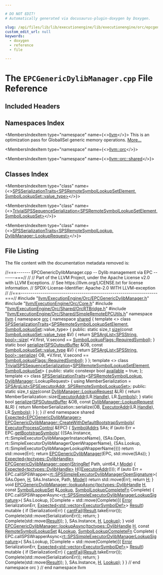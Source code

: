 ```yaml
---

# DO NOT EDIT!
# Automatically generated via docusaurus-plugin-doxygen by Doxygen.

slug: /api/files/lib/lib/executionengine/lib/executionengine/orc/epcgenericdylibmanager-cpp
custom_edit_url: null
keywords:
  - doxygen
  - reference
  - file

---
```





# The `EPCGenericDylibManager.cpp` File Reference

<DoxygenPage pluginConfig={pluginConfig}>



## Included Headers

<IncludesList>
<IncludesListItem
  filePath="llvm/ExecutionEngine/Orc/EPCGenericDylibManager.h"
  permalink="/docs/api/files/include/include/llvm/include/llvm/executionengine/include/llvm/executionengine/orc/epcgenericdylibmanager-h"
  isLocal="true" />
<IncludesListItem
  filePath="llvm/ExecutionEngine/Orc/Core.h"
  permalink="/docs/api/files/include/include/llvm/include/llvm/executionengine/include/llvm/executionengine/orc/core-h"
  isLocal="true" />
<IncludesListItem
  filePath="llvm/ExecutionEngine/Orc/Shared/OrcRTBridge.h"
  permalink="/docs/api/files/include/include/llvm/include/llvm/executionengine/include/llvm/executionengine/orc/include/llvm/executionengine/orc/shared/orcrtbridge-h"
  isLocal="true" />
<IncludesListItem
  filePath="llvm/ExecutionEngine/Orc/Shared/SimpleRemoteEPCUtils.h"
  permalink="/docs/api/files/include/include/llvm/include/llvm/executionengine/include/llvm/executionengine/orc/include/llvm/executionengine/orc/shared/simpleremoteepcutils-h"
  isLocal="true" />
</IncludesList>

## Namespaces Index

<MembersIndex>

<MembersIndexItem
  type="namespace"
  name={<><a href="/docs/api/namespaces/llvm">llvm</a></>}>
This is an optimization pass for GlobalISel generic memory operations. <a href="/docs/api/namespaces/llvm/#details">More...</a>
</MembersIndexItem>

<MembersIndexItem
  type="namespace"
  name={<><a href="/docs/api/namespaces/llvm/orc">llvm::orc</a></>}>
</MembersIndexItem>

<MembersIndexItem
  type="namespace"
  name={<><a href="/docs/api/namespaces/llvm/orc/shared">llvm::orc::shared</a></>}>
</MembersIndexItem>

</MembersIndex>

## Classes Index

<MembersIndex>

<MembersIndexItem
  type="class"
  name={<><a href="/docs/api/classes/llvm/orc/shared/spsserializationtraits-0521b96d452ef45bf186843e7f4aa9f7">SPSSerializationTraits&lt;SPSRemoteSymbolLookupSetElement, SymbolLookupSet::value_type&gt;</a></>}>
</MembersIndexItem>

<MembersIndexItem
  type="class"
  name={<><a href="/docs/api/classes/llvm/orc/shared/trivialspssequenceserialization-efda56c1d7ea865b9efb0454f9c681e8">TrivialSPSSequenceSerialization&lt;SPSRemoteSymbolLookupSetElement, SymbolLookupSet&gt;</a></>}>
</MembersIndexItem>

<MembersIndexItem
  type="class"
  name={<><a href="/docs/api/classes/llvm/orc/shared/spsserializationtraits-00c54102394820e4e4a0c6d885ac3542">SPSSerializationTraits&lt;SPSRemoteSymbolLookup, DylibManager::LookupRequest&gt;</a></>}>
</MembersIndexItem>

</MembersIndex>


## File Listing

The file content with the documentation metadata removed is:

<ProgramListing>

<Link id="l00001" /><CodeLine lineNumber="1"><Highlight kind="comment">//===------- EPCGenericDylibManager.cpp -- Dylib management via EPC -------===//</Highlight><Highlight kind="normal"></Highlight></CodeLine>
<Link id="l00002" /><CodeLine lineNumber="2"><Highlight kind="normal"></Highlight><Highlight kind="comment">//</Highlight><Highlight kind="normal"></Highlight></CodeLine>
<Link id="l00003" /><CodeLine lineNumber="3"><Highlight kind="normal"></Highlight><Highlight kind="comment">// Part of the LLVM Project, under the Apache License v2.0 with LLVM Exceptions.</Highlight><Highlight kind="normal"></Highlight></CodeLine>
<Link id="l00004" /><CodeLine lineNumber="4"><Highlight kind="normal"></Highlight><Highlight kind="comment">// See https://llvm.org/LICENSE.txt for license information.</Highlight><Highlight kind="normal"></Highlight></CodeLine>
<Link id="l00005" /><CodeLine lineNumber="5"><Highlight kind="normal"></Highlight><Highlight kind="comment">// SPDX-License-Identifier: Apache-2.0 WITH LLVM-exception</Highlight><Highlight kind="normal"></Highlight></CodeLine>
<Link id="l00006" /><CodeLine lineNumber="6"><Highlight kind="normal"></Highlight><Highlight kind="comment">//</Highlight><Highlight kind="normal"></Highlight></CodeLine>
<Link id="l00007" /><CodeLine lineNumber="7"><Highlight kind="normal"></Highlight><Highlight kind="comment">//===----------------------------------------------------------------------===//</Highlight><Highlight kind="normal"></Highlight></CodeLine>
<Link id="l00008" /><CodeLine lineNumber="8"><Highlight kind="normal"></Highlight></CodeLine>
<Link id="l00009" /><CodeLine lineNumber="9"><Highlight kind="normal"></Highlight><Highlight kind="preprocessor">#include &quot;<a href="/docs/api/files/include/include/llvm/include/llvm/executionengine/include/llvm/executionengine/orc/epcgenericdylibmanager-h">llvm/ExecutionEngine/Orc/EPCGenericDylibManager.h</a>&quot;</Highlight><Highlight kind="normal"></Highlight></CodeLine>
<Link id="l00010" /><CodeLine lineNumber="10"><Highlight kind="normal"></Highlight></CodeLine>
<Link id="l00011" /><CodeLine lineNumber="11"><Highlight kind="normal"></Highlight><Highlight kind="preprocessor">#include &quot;<a href="/docs/api/files/include/include/llvm/include/llvm/executionengine/include/llvm/executionengine/orc/core-h">llvm/ExecutionEngine/Orc/Core.h</a>&quot;</Highlight><Highlight kind="normal"></Highlight></CodeLine>
<Link id="l00012" /><CodeLine lineNumber="12"><Highlight kind="normal"></Highlight><Highlight kind="preprocessor">#include &quot;<a href="/docs/api/files/include/include/llvm/include/llvm/executionengine/include/llvm/executionengine/orc/include/llvm/executionengine/orc/shared/orcrtbridge-h">llvm/ExecutionEngine/Orc/Shared/OrcRTBridge.h</a>&quot;</Highlight><Highlight kind="normal"></Highlight></CodeLine>
<Link id="l00013" /><CodeLine lineNumber="13"><Highlight kind="normal"></Highlight><Highlight kind="preprocessor">#include &quot;<a href="/docs/api/files/include/include/llvm/include/llvm/executionengine/include/llvm/executionengine/orc/include/llvm/executionengine/orc/shared/simpleremoteepcutils-h">llvm/ExecutionEngine/Orc/Shared/SimpleRemoteEPCUtils.h</a>&quot;</Highlight><Highlight kind="normal"></Highlight></CodeLine>
<Link id="l00014" /><CodeLine lineNumber="14"><Highlight kind="normal"></Highlight></CodeLine>
<Link id="l00015" /><CodeLine lineNumber="15"><Highlight kind="normal"></Highlight><Highlight kind="keyword">namespace </Highlight><Highlight kind="normal"><a href="/docs/api/namespaces/llvm">llvm</a> &#123;</Highlight></CodeLine>
<Link id="l00016" /><CodeLine lineNumber="16"><Highlight kind="normal"></Highlight><Highlight kind="keyword">namespace </Highlight><Highlight kind="normal"><a href="/docs/api/namespaces/llvm/orc">orc</a> &#123;</Highlight></CodeLine>
<Link id="l00017" /><CodeLine lineNumber="17"><Highlight kind="normal"></Highlight><Highlight kind="keyword">namespace </Highlight><Highlight kind="normal"><a href="/docs/api/namespaces/llvm/orc/shared">shared</a> &#123;</Highlight></CodeLine>
<Link id="l00018" /><CodeLine lineNumber="18"><Highlight kind="normal"></Highlight></CodeLine>
<Link id="l00019" /><CodeLine lineNumber="19"><Highlight kind="normal"></Highlight><Highlight kind="keyword">template</Highlight><Highlight kind="normal"> &lt;&gt;</Highlight></CodeLine>
<Link id="l00020" /><CodeLine lineNumber="20" lineLink="/docs/api/classes/llvm/orc/shared/spsserializationtraits-0521b96d452ef45bf186843e7f4aa9f7"><Highlight kind="normal"></Highlight><Highlight kind="keyword">class </Highlight><Highlight kind="normal"><a href="/docs/api/classes/llvm/orc/shared/spsserializationtraits">SPSSerializationTraits</a>&lt;<a href="/docs/api/namespaces/llvm/orc/shared/#a61d90db1bc867d756c6431a7aac12b2b">SPSRemoteSymbolLookupSetElement</a>,</Highlight></CodeLine>
<Link id="l00021" /><CodeLine lineNumber="21"><Highlight kind="normal">                             <a href="/docs/api/classes/llvm/orc/symbollookupset">SymbolLookupSet</a>::value&#95;type&gt; &#123;</Highlight></CodeLine>
<Link id="l00022" /><CodeLine lineNumber="22"><Highlight kind="normal"></Highlight><Highlight kind="keyword">public</Highlight><Highlight kind="normal">:</Highlight></CodeLine>
<Link id="l00023" /><CodeLine lineNumber="23" lineLink="/docs/api/classes/llvm/orc/shared/spsserializationtraits-0521b96d452ef45bf186843e7f4aa9f7/#a464e147c99cff6a8962b79be5ea3eb76"><Highlight kind="normal">  </Highlight><Highlight kind="keyword">static</Highlight><Highlight kind="normal"> </Highlight><Highlight kind="keywordtype">size&#95;t</Highlight><Highlight kind="normal"> <a href="/docs/api/classes/llvm/orc/shared/spsserializationtraits-0521b96d452ef45bf186843e7f4aa9f7/#a464e147c99cff6a8962b79be5ea3eb76">size</a>(</Highlight><Highlight kind="keyword">const</Highlight><Highlight kind="normal"> <a href="/docs/api/classes/llvm/orc/symbollookupset/#a1857787c543dea6590006c57fef7af7c">SymbolLookupSet::value&#95;type</a> &amp;V) &#123;</Highlight></CodeLine>
<Link id="l00024" /><CodeLine lineNumber="24"><Highlight kind="normal">    </Highlight><Highlight kind="keywordflow">return</Highlight><Highlight kind="normal"> <a href="/docs/api/classes/llvm/orc/shared/spsarglist">SPSArgList&lt;SPSString, bool&gt;::size</a>(</Highlight></CodeLine>
<Link id="l00025" /><CodeLine lineNumber="25"><Highlight kind="normal">        &#42;V.first, V.second == <a href="/docs/api/namespaces/llvm/orc/#a69e9511c04540297d2cff38f4645a9abaa1734373fb555ce75d3e33411f9ea827">SymbolLookupFlags::RequiredSymbol</a>);</Highlight></CodeLine>
<Link id="l00026" /><CodeLine lineNumber="26"><Highlight kind="normal">  &#125;</Highlight></CodeLine>
<Link id="l00027" /><CodeLine lineNumber="27"><Highlight kind="normal"></Highlight></CodeLine>
<Link id="l00028" /><CodeLine lineNumber="28" lineLink="/docs/api/classes/llvm/orc/shared/spsserializationtraits-0521b96d452ef45bf186843e7f4aa9f7/#a261aff5ae28c5237e8c4392fa6539467"><Highlight kind="normal">  </Highlight><Highlight kind="keyword">static</Highlight><Highlight kind="normal"> </Highlight><Highlight kind="keywordtype">bool</Highlight><Highlight kind="normal"> <a href="/docs/api/classes/llvm/orc/shared/spsserializationtraits-0521b96d452ef45bf186843e7f4aa9f7/#a261aff5ae28c5237e8c4392fa6539467">serialize</a>(<a href="/docs/api/classes/llvm/orc/shared/spsoutputbuffer">SPSOutputBuffer</a> &amp;OB,</Highlight></CodeLine>
<Link id="l00029" /><CodeLine lineNumber="29"><Highlight kind="normal">                        </Highlight><Highlight kind="keyword">const</Highlight><Highlight kind="normal"> <a href="/docs/api/classes/llvm/orc/symbollookupset/#a1857787c543dea6590006c57fef7af7c">SymbolLookupSet::value&#95;type</a> &amp;V) &#123;</Highlight></CodeLine>
<Link id="l00030" /><CodeLine lineNumber="30"><Highlight kind="normal">    </Highlight><Highlight kind="keywordflow">return</Highlight><Highlight kind="normal"> <a href="/docs/api/classes/llvm/orc/shared/spsarglist">SPSArgList&lt;SPSString, bool&gt;::serialize</a>(</Highlight></CodeLine>
<Link id="l00031" /><CodeLine lineNumber="31"><Highlight kind="normal">        OB, &#42;V.first, V.second == <a href="/docs/api/namespaces/llvm/orc/#a69e9511c04540297d2cff38f4645a9abaa1734373fb555ce75d3e33411f9ea827">SymbolLookupFlags::RequiredSymbol</a>);</Highlight></CodeLine>
<Link id="l00032" /><CodeLine lineNumber="32"><Highlight kind="normal">  &#125;</Highlight></CodeLine>
<Link id="l00033" /><CodeLine lineNumber="33"><Highlight kind="normal">&#125;;</Highlight></CodeLine>
<Link id="l00034" /><CodeLine lineNumber="34"><Highlight kind="normal"></Highlight></CodeLine>
<Link id="l00035" /><CodeLine lineNumber="35"><Highlight kind="normal"></Highlight><Highlight kind="keyword">template</Highlight><Highlight kind="normal"> &lt;&gt;</Highlight></CodeLine>
<Link id="l00036" /><CodeLine lineNumber="36" lineLink="/docs/api/classes/llvm/orc/shared/trivialspssequenceserialization-efda56c1d7ea865b9efb0454f9c681e8"><Highlight kind="normal"></Highlight><Highlight kind="keyword">class </Highlight><Highlight kind="normal"><a href="/docs/api/classes/llvm/orc/shared/trivialspssequenceserialization">TrivialSPSSequenceSerialization</a>&lt;<a href="/docs/api/namespaces/llvm/orc/shared/#a61d90db1bc867d756c6431a7aac12b2b">SPSRemoteSymbolLookupSetElement</a>,</Highlight></CodeLine>
<Link id="l00037" /><CodeLine lineNumber="37"><Highlight kind="normal">                                      <a href="/docs/api/classes/llvm/orc/symbollookupset">SymbolLookupSet</a>&gt; &#123;</Highlight></CodeLine>
<Link id="l00038" /><CodeLine lineNumber="38"><Highlight kind="normal"></Highlight><Highlight kind="keyword">public</Highlight><Highlight kind="normal">:</Highlight></CodeLine>
<Link id="l00039" /><CodeLine lineNumber="39" lineLink="/docs/api/classes/llvm/orc/shared/trivialspssequenceserialization-efda56c1d7ea865b9efb0454f9c681e8/#abc44f1fc0e85cec477e9e81ce2339de5"><Highlight kind="normal">  </Highlight><Highlight kind="keyword">static</Highlight><Highlight kind="normal"> </Highlight><Highlight kind="keyword">constexpr</Highlight><Highlight kind="normal"> </Highlight><Highlight kind="keywordtype">bool</Highlight><Highlight kind="normal"> <a href="/docs/api/classes/llvm/orc/shared/trivialspssequenceserialization-efda56c1d7ea865b9efb0454f9c681e8/#abc44f1fc0e85cec477e9e81ce2339de5">available</a> = </Highlight><Highlight kind="keyword">true</Highlight><Highlight kind="normal">;</Highlight></CodeLine>
<Link id="l00040" /><CodeLine lineNumber="40"><Highlight kind="normal">&#125;;</Highlight></CodeLine>
<Link id="l00041" /><CodeLine lineNumber="41"><Highlight kind="normal"></Highlight></CodeLine>
<Link id="l00042" /><CodeLine lineNumber="42"><Highlight kind="normal"></Highlight><Highlight kind="keyword">template</Highlight><Highlight kind="normal"> &lt;&gt;</Highlight></CodeLine>
<Link id="l00043" /><CodeLine lineNumber="43" lineLink="/docs/api/classes/llvm/orc/shared/spsserializationtraits-00c54102394820e4e4a0c6d885ac3542"><Highlight kind="normal"></Highlight><Highlight kind="keyword">class </Highlight><Highlight kind="normal"><a href="/docs/api/classes/llvm/orc/shared/spsserializationtraits">SPSSerializationTraits</a>&lt;<a href="/docs/api/namespaces/llvm/orc/shared/#aa3c3ea30847f43c1075fb13d02fc457a">SPSRemoteSymbolLookup</a>,</Highlight></CodeLine>
<Link id="l00044" /><CodeLine lineNumber="44"><Highlight kind="normal">                             <a href="/docs/api/classes/llvm/orc/dylibmanager">DylibManager</a>::LookupRequest&gt; &#123;</Highlight></CodeLine>
<Link id="l00045" /><CodeLine lineNumber="45"><Highlight kind="normal">  </Highlight><Highlight kind="keyword">using </Highlight><Highlight kind="normal">MemberSerialization =</Highlight></CodeLine>
<Link id="l00046" /><CodeLine lineNumber="46"><Highlight kind="normal">      <a href="/docs/api/classes/llvm/orc/shared/spsarglist">SPSArgList&lt;SPSExecutorAddr, SPSRemoteSymbolLookupSet&gt;</a>;</Highlight></CodeLine>
<Link id="l00047" /><CodeLine lineNumber="47"><Highlight kind="normal"></Highlight></CodeLine>
<Link id="l00048" /><CodeLine lineNumber="48"><Highlight kind="normal"></Highlight><Highlight kind="keyword">public</Highlight><Highlight kind="normal">:</Highlight></CodeLine>
<Link id="l00049" /><CodeLine lineNumber="49" lineLink="/docs/api/classes/llvm/orc/shared/spsserializationtraits-00c54102394820e4e4a0c6d885ac3542/#a743263a214c1e61b0b0f7204edc31ab0"><Highlight kind="normal">  </Highlight><Highlight kind="keyword">static</Highlight><Highlight kind="normal"> </Highlight><Highlight kind="keywordtype">size&#95;t</Highlight><Highlight kind="normal"> <a href="/docs/api/classes/llvm/orc/shared/spsserializationtraits-00c54102394820e4e4a0c6d885ac3542/#a743263a214c1e61b0b0f7204edc31ab0">size</a>(</Highlight><Highlight kind="keyword">const</Highlight><Highlight kind="normal"> <a href="/docs/api/structs/llvm/orc/dylibmanager/lookuprequest">DylibManager::LookupRequest</a> &amp;LR) &#123;</Highlight></CodeLine>
<Link id="l00050" /><CodeLine lineNumber="50"><Highlight kind="normal">    </Highlight><Highlight kind="keywordflow">return</Highlight><Highlight kind="normal"> MemberSerialization::size(<a href="/docs/api/classes/llvm/orc/executoraddr">ExecutorAddr</a>(LR.<a href="/docs/api/structs/llvm/orc/dylibmanager/lookuprequest/#a0ad6e98070f8308cb8699c98a9f903d0">Handle</a>), LR.<a href="/docs/api/structs/llvm/orc/dylibmanager/lookuprequest/#a4c3a9af49af3d697ca48dae256ac250c">Symbols</a>);</Highlight></CodeLine>
<Link id="l00051" /><CodeLine lineNumber="51"><Highlight kind="normal">  &#125;</Highlight></CodeLine>
<Link id="l00052" /><CodeLine lineNumber="52"><Highlight kind="normal"></Highlight></CodeLine>
<Link id="l00053" /><CodeLine lineNumber="53" lineLink="/docs/api/classes/llvm/orc/shared/spsserializationtraits-00c54102394820e4e4a0c6d885ac3542/#ac3ec625f50b1316875a6cff25997925b"><Highlight kind="normal">  </Highlight><Highlight kind="keyword">static</Highlight><Highlight kind="normal"> </Highlight><Highlight kind="keywordtype">bool</Highlight><Highlight kind="normal"> <a href="/docs/api/classes/llvm/orc/shared/spsserializationtraits-00c54102394820e4e4a0c6d885ac3542/#ac3ec625f50b1316875a6cff25997925b">serialize</a>(<a href="/docs/api/classes/llvm/orc/shared/spsoutputbuffer">SPSOutputBuffer</a> &amp;OB,</Highlight></CodeLine>
<Link id="l00054" /><CodeLine lineNumber="54"><Highlight kind="normal">                        </Highlight><Highlight kind="keyword">const</Highlight><Highlight kind="normal"> <a href="/docs/api/structs/llvm/orc/dylibmanager/lookuprequest">DylibManager::LookupRequest</a> &amp;LR) &#123;</Highlight></CodeLine>
<Link id="l00055" /><CodeLine lineNumber="55"><Highlight kind="normal">    </Highlight><Highlight kind="keywordflow">return</Highlight><Highlight kind="normal"> MemberSerialization::serialize(OB, <a href="/docs/api/classes/llvm/orc/executoraddr">ExecutorAddr</a>(LR.<a href="/docs/api/structs/llvm/orc/dylibmanager/lookuprequest/#a0ad6e98070f8308cb8699c98a9f903d0">Handle</a>),</Highlight></CodeLine>
<Link id="l00056" /><CodeLine lineNumber="56"><Highlight kind="normal">                                          LR.<a href="/docs/api/structs/llvm/orc/dylibmanager/lookuprequest/#a4c3a9af49af3d697ca48dae256ac250c">Symbols</a>);</Highlight></CodeLine>
<Link id="l00057" /><CodeLine lineNumber="57"><Highlight kind="normal">  &#125;</Highlight></CodeLine>
<Link id="l00058" /><CodeLine lineNumber="58"><Highlight kind="normal">&#125;;</Highlight></CodeLine>
<Link id="l00059" /><CodeLine lineNumber="59"><Highlight kind="normal"></Highlight></CodeLine>
<Link id="l00060" /><CodeLine lineNumber="60"><Highlight kind="normal">&#125; </Highlight><Highlight kind="comment">// end namespace shared</Highlight><Highlight kind="normal"></Highlight></CodeLine>
<Link id="l00061" /><CodeLine lineNumber="61"><Highlight kind="normal"></Highlight></CodeLine>
<Link id="l00062" /><CodeLine lineNumber="62"><Highlight kind="normal"><a href="/docs/api/classes/llvm/expected">Expected&lt;EPCGenericDylibManager&gt;</a></Highlight></CodeLine>
<Link id="l00063" /><CodeLine lineNumber="63" lineLink="/docs/api/classes/llvm/orc/epcgenericdylibmanager/#a3f31d0ec435c55a5b3e976c20ea3bf6c"><Highlight kind="normal"><a href="/docs/api/classes/llvm/orc/epcgenericdylibmanager/#a3f31d0ec435c55a5b3e976c20ea3bf6c">EPCGenericDylibManager::CreateWithDefaultBootstrapSymbols</a>(</Highlight></CodeLine>
<Link id="l00064" /><CodeLine lineNumber="64"><Highlight kind="normal">    <a href="/docs/api/classes/llvm/orc/executorprocesscontrol">ExecutorProcessControl</a> &amp;EPC) &#123;</Highlight></CodeLine>
<Link id="l00065" /><CodeLine lineNumber="65"><Highlight kind="normal">  <a href="/docs/api/structs/llvm/orc/epcgenericdylibmanager/symboladdrs">SymbolAddrs</a> SAs;</Highlight></CodeLine>
<Link id="l00066" /><CodeLine lineNumber="66"><Highlight kind="normal">  </Highlight><Highlight kind="keywordflow">if</Highlight><Highlight kind="normal"> (</Highlight><Highlight kind="keyword">auto</Highlight><Highlight kind="normal"> Err = EPC.<a href="/docs/api/classes/llvm/orc/executorprocesscontrol/#aab12eb0f7563916a37da32e520dc1ecf">getBootstrapSymbols</a>(</Highlight></CodeLine>
<Link id="l00067" /><CodeLine lineNumber="67"><Highlight kind="normal">          &#123;&#123;SAs.Instance, rt::SimpleExecutorDylibManagerInstanceName&#125;,</Highlight></CodeLine>
<Link id="l00068" /><CodeLine lineNumber="68"><Highlight kind="normal">           &#123;SAs.Open, rt::SimpleExecutorDylibManagerOpenWrapperName&#125;,</Highlight></CodeLine>
<Link id="l00069" /><CodeLine lineNumber="69"><Highlight kind="normal">           &#123;SAs.Lookup, rt::SimpleExecutorDylibManagerLookupWrapperName&#125;&#125;))</Highlight></CodeLine>
<Link id="l00070" /><CodeLine lineNumber="70"><Highlight kind="normal">    </Highlight><Highlight kind="keywordflow">return</Highlight><Highlight kind="normal"> std::move(Err);</Highlight></CodeLine>
<Link id="l00071" /><CodeLine lineNumber="71"><Highlight kind="normal">  </Highlight><Highlight kind="keywordflow">return</Highlight><Highlight kind="normal"> <a href="/docs/api/classes/llvm/orc/epcgenericdylibmanager">EPCGenericDylibManager</a>(EPC, std::move(SAs));</Highlight></CodeLine>
<Link id="l00072" /><CodeLine lineNumber="72"><Highlight kind="normal">&#125;</Highlight></CodeLine>
<Link id="l00073" /><CodeLine lineNumber="73"><Highlight kind="normal"></Highlight></CodeLine>
<Link id="l00074" /><CodeLine lineNumber="74" lineLink="/docs/api/classes/llvm/orc/epcgenericdylibmanager/#aa8ff17813ed881db4af1f6ef52300519"><Highlight kind="normal"><a href="/docs/api/classes/llvm/expected">Expected&lt;tpctypes::DylibHandle&gt;</a> <a href="/docs/api/classes/llvm/orc/epcgenericdylibmanager/#aa8ff17813ed881db4af1f6ef52300519">EPCGenericDylibManager::open</a>(<a href="/docs/api/classes/llvm/stringref">StringRef</a> Path,</Highlight></CodeLine>
<Link id="l00075" /><CodeLine lineNumber="75"><Highlight kind="normal">                                                             uint64&#95;t <a href="/docs/api/files/lib/lib/codegen/regallocevictionadvisor-cpp/#aef71c4b21823f236e70cc6d62375adcd">Mode</a>) &#123;</Highlight></CodeLine>
<Link id="l00076" /><CodeLine lineNumber="76"><Highlight kind="normal">  <a href="/docs/api/classes/llvm/expected">Expected&lt;tpctypes::DylibHandle&gt;</a> <a href="/docs/api/files/lib/lib/support/md5-cpp/#ae42219072d798876e6b08e6b78614ff6">H</a>((<a href="/docs/api/classes/llvm/orc/executoraddr">ExecutorAddr</a>()));</Highlight></CodeLine>
<Link id="l00077" /><CodeLine lineNumber="77"><Highlight kind="normal">  </Highlight><Highlight kind="keywordflow">if</Highlight><Highlight kind="normal"> (</Highlight><Highlight kind="keyword">auto</Highlight><Highlight kind="normal"> Err =</Highlight></CodeLine>
<Link id="l00078" /><CodeLine lineNumber="78"><Highlight kind="normal">          EPC.callSPSWrapper&lt;<a href="/docs/api/namespaces/llvm/orc/rt/#a59cbb375727166fc83c1ed4a1e00010b">rt::SPSSimpleExecutorDylibManagerOpenSignature</a>&gt;(</Highlight></CodeLine>
<Link id="l00079" /><CodeLine lineNumber="79"><Highlight kind="normal">              SAs.Open, <a href="/docs/api/files/lib/lib/support/md5-cpp/#ae42219072d798876e6b08e6b78614ff6">H</a>, SAs.Instance, Path, <a href="/docs/api/files/lib/lib/codegen/regallocevictionadvisor-cpp/#aef71c4b21823f236e70cc6d62375adcd">Mode</a>))</Highlight></CodeLine>
<Link id="l00080" /><CodeLine lineNumber="80"><Highlight kind="normal">    </Highlight><Highlight kind="keywordflow">return</Highlight><Highlight kind="normal"> std::move(Err);</Highlight></CodeLine>
<Link id="l00081" /><CodeLine lineNumber="81"><Highlight kind="normal">  </Highlight><Highlight kind="keywordflow">return</Highlight><Highlight kind="normal"> <a href="/docs/api/files/lib/lib/support/md5-cpp/#ae42219072d798876e6b08e6b78614ff6">H</a>;</Highlight></CodeLine>
<Link id="l00082" /><CodeLine lineNumber="82"><Highlight kind="normal">&#125;</Highlight></CodeLine>
<Link id="l00083" /><CodeLine lineNumber="83"><Highlight kind="normal"></Highlight></CodeLine>
<Link id="l00084" /><CodeLine lineNumber="84" lineLink="/docs/api/classes/llvm/orc/epcgenericdylibmanager/#a56d1a298963123bd7d97461aceb6d9c2"><Highlight kind="normal"></Highlight><Highlight kind="keywordtype">void</Highlight><Highlight kind="normal"> <a href="/docs/api/classes/llvm/orc/epcgenericdylibmanager/#a56d1a298963123bd7d97461aceb6d9c2">EPCGenericDylibManager::lookupAsync</a>(<a href="/docs/api/namespaces/llvm/orc/tpctypes/#a791ec0843cc10da4c64ae6d79f8381d8">tpctypes::DylibHandle</a> <a href="/docs/api/files/lib/lib/support/md5-cpp/#ae42219072d798876e6b08e6b78614ff6">H</a>,</Highlight></CodeLine>
<Link id="l00085" /><CodeLine lineNumber="85"><Highlight kind="normal">                                         </Highlight><Highlight kind="keyword">const</Highlight><Highlight kind="normal"> <a href="/docs/api/classes/llvm/orc/symbollookupset">SymbolLookupSet</a> &amp;<a href="/docs/api/files/lib/lib/target/lib/target/x86/x86floatingpoint-cpp/#ac28513e2e067144d291d2d8f0301b61a">Lookup</a>,</Highlight></CodeLine>
<Link id="l00086" /><CodeLine lineNumber="86"><Highlight kind="normal">                                         <a href="/docs/api/classes/llvm/orc/epcgenericdylibmanager/#ae63bfef8805adb7f9d0f399e7ec79828">SymbolLookupCompleteFn</a> Complete) &#123;</Highlight></CodeLine>
<Link id="l00087" /><CodeLine lineNumber="87"><Highlight kind="normal">  EPC.callSPSWrapperAsync&lt;<a href="/docs/api/namespaces/llvm/orc/rt/#a074336153a117ca2ccd97221e728a5c3">rt::SPSSimpleExecutorDylibManagerLookupSignature</a>&gt;(</Highlight></CodeLine>
<Link id="l00088" /><CodeLine lineNumber="88"><Highlight kind="normal">      SAs.Lookup,</Highlight></CodeLine>
<Link id="l00089" /><CodeLine lineNumber="89"><Highlight kind="normal">      &#91;Complete = std::move(Complete)&#93;(</Highlight></CodeLine>
<Link id="l00090" /><CodeLine lineNumber="90"><Highlight kind="normal">          <a href="/docs/api/classes/llvm/error">Error</a> SerializationErr,</Highlight></CodeLine>
<Link id="l00091" /><CodeLine lineNumber="91"><Highlight kind="normal">          <a href="/docs/api/classes/llvm/expected">Expected&lt;std::vector&lt;ExecutorSymbolDef&gt;</a>&gt; <a href="/docs/api/namespaces/llvm/orc/#a1448b52253eb43f8f07b7f5d94336a47a8eea62084ca7e541d918e823422bd82e">Result</a>) </Highlight><Highlight kind="keyword">mutable</Highlight><Highlight kind="normal"> &#123;</Highlight></CodeLine>
<Link id="l00092" /><CodeLine lineNumber="92"><Highlight kind="normal">        </Highlight><Highlight kind="keywordflow">if</Highlight><Highlight kind="normal"> (SerializationErr) &#123;</Highlight></CodeLine>
<Link id="l00093" /><CodeLine lineNumber="93"><Highlight kind="normal">          <a href="/docs/api/namespaces/llvm/#aa1e1474f15df639f0d874b21f15666f7">cantFail</a>(<a href="/docs/api/namespaces/llvm/orc/#a1448b52253eb43f8f07b7f5d94336a47a8eea62084ca7e541d918e823422bd82e">Result</a>.takeError());</Highlight></CodeLine>
<Link id="l00094" /><CodeLine lineNumber="94"><Highlight kind="normal">          Complete(std::move(SerializationErr));</Highlight></CodeLine>
<Link id="l00095" /><CodeLine lineNumber="95"><Highlight kind="normal">          </Highlight><Highlight kind="keywordflow">return</Highlight><Highlight kind="normal">;</Highlight></CodeLine>
<Link id="l00096" /><CodeLine lineNumber="96"><Highlight kind="normal">        &#125;</Highlight></CodeLine>
<Link id="l00097" /><CodeLine lineNumber="97"><Highlight kind="normal">        Complete(std::move(<a href="/docs/api/namespaces/llvm/orc/#a1448b52253eb43f8f07b7f5d94336a47a8eea62084ca7e541d918e823422bd82e">Result</a>));</Highlight></CodeLine>
<Link id="l00098" /><CodeLine lineNumber="98"><Highlight kind="normal">      &#125;,</Highlight></CodeLine>
<Link id="l00099" /><CodeLine lineNumber="99"><Highlight kind="normal">      SAs.Instance, <a href="/docs/api/files/lib/lib/support/md5-cpp/#ae42219072d798876e6b08e6b78614ff6">H</a>, <a href="/docs/api/files/lib/lib/target/lib/target/x86/x86floatingpoint-cpp/#ac28513e2e067144d291d2d8f0301b61a">Lookup</a>);</Highlight></CodeLine>
<Link id="l00100" /><CodeLine lineNumber="100"><Highlight kind="normal">&#125;</Highlight></CodeLine>
<Link id="l00101" /><CodeLine lineNumber="101"><Highlight kind="normal"></Highlight></CodeLine>
<Link id="l00102" /><CodeLine lineNumber="102" lineLink="/docs/api/classes/llvm/orc/epcgenericdylibmanager/#a65c75adf08e8934cebd374ceee8a6aad"><Highlight kind="normal"></Highlight><Highlight kind="keywordtype">void</Highlight><Highlight kind="normal"> <a href="/docs/api/classes/llvm/orc/epcgenericdylibmanager/#a56d1a298963123bd7d97461aceb6d9c2">EPCGenericDylibManager::lookupAsync</a>(<a href="/docs/api/namespaces/llvm/orc/tpctypes/#a791ec0843cc10da4c64ae6d79f8381d8">tpctypes::DylibHandle</a> <a href="/docs/api/files/lib/lib/support/md5-cpp/#ae42219072d798876e6b08e6b78614ff6">H</a>,</Highlight></CodeLine>
<Link id="l00103" /><CodeLine lineNumber="103"><Highlight kind="normal">                                         </Highlight><Highlight kind="keyword">const</Highlight><Highlight kind="normal"> <a href="/docs/api/namespaces/llvm/orc/#a6ed8943340ff5fdbb423c5a9f55daf4c">RemoteSymbolLookupSet</a> &amp;<a href="/docs/api/files/lib/lib/target/lib/target/x86/x86floatingpoint-cpp/#ac28513e2e067144d291d2d8f0301b61a">Lookup</a>,</Highlight></CodeLine>
<Link id="l00104" /><CodeLine lineNumber="104"><Highlight kind="normal">                                         <a href="/docs/api/classes/llvm/orc/epcgenericdylibmanager/#ae63bfef8805adb7f9d0f399e7ec79828">SymbolLookupCompleteFn</a> Complete) &#123;</Highlight></CodeLine>
<Link id="l00105" /><CodeLine lineNumber="105"><Highlight kind="normal">  EPC.callSPSWrapperAsync&lt;<a href="/docs/api/namespaces/llvm/orc/rt/#a074336153a117ca2ccd97221e728a5c3">rt::SPSSimpleExecutorDylibManagerLookupSignature</a>&gt;(</Highlight></CodeLine>
<Link id="l00106" /><CodeLine lineNumber="106"><Highlight kind="normal">      SAs.Lookup,</Highlight></CodeLine>
<Link id="l00107" /><CodeLine lineNumber="107"><Highlight kind="normal">      &#91;Complete = std::move(Complete)&#93;(</Highlight></CodeLine>
<Link id="l00108" /><CodeLine lineNumber="108"><Highlight kind="normal">          <a href="/docs/api/classes/llvm/error">Error</a> SerializationErr,</Highlight></CodeLine>
<Link id="l00109" /><CodeLine lineNumber="109"><Highlight kind="normal">          <a href="/docs/api/classes/llvm/expected">Expected&lt;std::vector&lt;ExecutorSymbolDef&gt;</a>&gt; <a href="/docs/api/namespaces/llvm/orc/#a1448b52253eb43f8f07b7f5d94336a47a8eea62084ca7e541d918e823422bd82e">Result</a>) </Highlight><Highlight kind="keyword">mutable</Highlight><Highlight kind="normal"> &#123;</Highlight></CodeLine>
<Link id="l00110" /><CodeLine lineNumber="110"><Highlight kind="normal">        </Highlight><Highlight kind="keywordflow">if</Highlight><Highlight kind="normal"> (SerializationErr) &#123;</Highlight></CodeLine>
<Link id="l00111" /><CodeLine lineNumber="111"><Highlight kind="normal">          <a href="/docs/api/namespaces/llvm/#aa1e1474f15df639f0d874b21f15666f7">cantFail</a>(<a href="/docs/api/namespaces/llvm/orc/#a1448b52253eb43f8f07b7f5d94336a47a8eea62084ca7e541d918e823422bd82e">Result</a>.takeError());</Highlight></CodeLine>
<Link id="l00112" /><CodeLine lineNumber="112"><Highlight kind="normal">          Complete(std::move(SerializationErr));</Highlight></CodeLine>
<Link id="l00113" /><CodeLine lineNumber="113"><Highlight kind="normal">          </Highlight><Highlight kind="keywordflow">return</Highlight><Highlight kind="normal">;</Highlight></CodeLine>
<Link id="l00114" /><CodeLine lineNumber="114"><Highlight kind="normal">        &#125;</Highlight></CodeLine>
<Link id="l00115" /><CodeLine lineNumber="115"><Highlight kind="normal">        Complete(std::move(<a href="/docs/api/namespaces/llvm/orc/#a1448b52253eb43f8f07b7f5d94336a47a8eea62084ca7e541d918e823422bd82e">Result</a>));</Highlight></CodeLine>
<Link id="l00116" /><CodeLine lineNumber="116"><Highlight kind="normal">      &#125;,</Highlight></CodeLine>
<Link id="l00117" /><CodeLine lineNumber="117"><Highlight kind="normal">      SAs.Instance, <a href="/docs/api/files/lib/lib/support/md5-cpp/#ae42219072d798876e6b08e6b78614ff6">H</a>, <a href="/docs/api/files/lib/lib/target/lib/target/x86/x86floatingpoint-cpp/#ac28513e2e067144d291d2d8f0301b61a">Lookup</a>);</Highlight></CodeLine>
<Link id="l00118" /><CodeLine lineNumber="118"><Highlight kind="normal">&#125;</Highlight></CodeLine>
<Link id="l00119" /><CodeLine lineNumber="119"><Highlight kind="normal"></Highlight></CodeLine>
<Link id="l00120" /><CodeLine lineNumber="120"><Highlight kind="normal">&#125; </Highlight><Highlight kind="comment">// end namespace orc</Highlight><Highlight kind="normal"></Highlight></CodeLine>
<Link id="l00121" /><CodeLine lineNumber="121"><Highlight kind="normal">&#125; </Highlight><Highlight kind="comment">// end namespace llvm</Highlight><Highlight kind="normal"></Highlight></CodeLine>

</ProgramListing>

</DoxygenPage>
